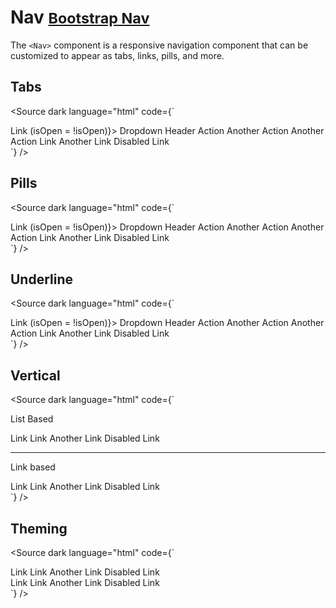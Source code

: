 
<Meta title="Components/Nav" />

# Nav <small class="bootstrap-docs">[Bootstrap Nav](https://getbootstrap.com/docs/5.3/components/navs-tabs/)</small>

The `<Nav>` component is a responsive navigation component that can be customized to appear as tabs, links, pills, and more.

<Canvas>
  <Story of={NavStories.Basic} />
</Canvas>

<Controls of={NavStories.Basic} />

## Tabs

<Canvas withSource="none">
  <Story of={NavStories.Tabs} />
</Canvas>

<Source dark language="html" code={`
<script lang="ts">
    Nav,
    NavItem,
    Dropdown,
    DropdownItem,
    DropdownToggle,
    DropdownMenu,
    NavLink
  } from '@sveltestrap/sveltestrap';

  let isOpen = false;
</script>

<Nav tabs>
  <NavItem>
    <NavLink href="#">Link</NavLink>
  </NavItem>
  <Dropdown nav {isOpen} toggle={() => (isOpen = !isOpen)}>
    <DropdownToggle nav caret>Dropdown</DropdownToggle>
    <DropdownMenu>
      <DropdownItem header>Header</DropdownItem>
      <DropdownItem disabled>Action</DropdownItem>
      <DropdownItem>Another Action</DropdownItem>
      <DropdownItem divider />
      <DropdownItem>Another Action</DropdownItem>
    </DropdownMenu>
  </Dropdown>
  <NavItem>
    <NavLink href="#">Link</NavLink>
  </NavItem>
  <NavItem>
    <NavLink href="#">Another Link</NavLink>
  </NavItem>
  <NavItem>
    <NavLink disabled href="#">Disabled Link</NavLink>
  </NavItem>
</Nav>
`} />

## Pills

<Canvas withSource="none">
  <Story of={NavStories.Pills} />
</Canvas>

<Source dark language="html" code={`
<script lang="ts">
    Nav,
    NavItem,
    Dropdown,
    DropdownItem,
    DropdownToggle,
    DropdownMenu,
    NavLink
  } from '@sveltestrap/sveltestrap';

  let isOpen = false;
</script>

<Nav pills>
  <NavItem>
    <NavLink href="#" active>Link</NavLink>
  </NavItem>
  <Dropdown nav {isOpen} toggle={() => (isOpen = !isOpen)}>
    <DropdownToggle nav caret>Dropdown</DropdownToggle>
    <DropdownMenu>
      <DropdownItem header>Header</DropdownItem>
      <DropdownItem disabled>Action</DropdownItem>
      <DropdownItem>Another Action</DropdownItem>
      <DropdownItem divider />
      <DropdownItem>Another Action</DropdownItem>
    </DropdownMenu>
  </Dropdown>
  <NavItem>
    <NavLink href="#">Link</NavLink>
  </NavItem>
  <NavItem>
    <NavLink href="#">Another Link</NavLink>
  </NavItem>
  <NavItem>
    <NavLink disabled href="#">Disabled Link</NavLink>
  </NavItem>
</Nav>
`} />

## Underline

<Canvas withSource="none">
  <Story of={NavStories.Underline} />
</Canvas>

<Source dark language="html" code={`
<script lang="ts">
    Nav,
    NavItem,
    Dropdown,
    DropdownItem,
    DropdownToggle,
    DropdownMenu,
    NavLink
  } from '@sveltestrap/sveltestrap';

  let isOpen = false;
</script>

<Nav underline>
  <NavItem>
    <NavLink href="#" active>Link</NavLink>
  </NavItem>
  <Dropdown nav {isOpen} toggle={() => (isOpen = !isOpen)}>
    <DropdownToggle nav caret>Dropdown</DropdownToggle>
    <DropdownMenu>
      <DropdownItem header>Header</DropdownItem>
      <DropdownItem disabled>Action</DropdownItem>
      <DropdownItem>Another Action</DropdownItem>
      <DropdownItem divider />
      <DropdownItem>Another Action</DropdownItem>
    </DropdownMenu>
  </Dropdown>
  <NavItem>
    <NavLink href="#">Link</NavLink>
  </NavItem>
  <NavItem>
    <NavLink href="#">Another Link</NavLink>
  </NavItem>
  <NavItem>
    <NavLink disabled href="#">Disabled Link</NavLink>
  </NavItem>
</Nav>
`} />

## Vertical

<Canvas withSource="none">
  <Story of={NavStories.Vertical} />
</Canvas>

<Source dark language="html" code={`
<script lang="ts">
    Nav,
    NavItem,
    NavLink
  } from '@sveltestrap/sveltestrap';
</script>

<p>List Based</p>

<Nav vertical>
  <NavItem>
    <NavLink href="#">Link</NavLink>
  </NavItem>
  <NavItem>
    <NavLink href="#">Link</NavLink>
  </NavItem>
  <NavItem>
    <NavLink href="#">Another Link</NavLink>
  </NavItem>
  <NavItem>
    <NavLink disabled href="#">Disabled Link</NavLink>
  </NavItem>
</Nav>

<hr />

<p>Link based</p>

<Nav vertical>
  <NavLink href="#">Link</NavLink>
  <NavLink href="#">Link</NavLink>
  <NavLink href="#">Another Link</NavLink>
  <NavLink disabled href="#">Disabled Link</NavLink>
</Nav>
`} />

## Theming

<Canvas withSource="none">
  <Story of={NavStories.Theming} />
</Canvas>

<Source dark language="html" code={`
<script lang="ts">
    Nav,
    NavItem,
    NavLink
  } from '@sveltestrap/sveltestrap';
</script>

<Nav theme="dark">
  <NavItem active>
    <NavLink href="#">Link</NavLink>
  </NavItem>
  <NavItem>
    <NavLink href="#">Link</NavLink>
  </NavItem>
  <NavItem>
    <NavLink href="#">Another Link</NavLink>
  </NavItem>
  <NavItem>
    <NavLink disabled href="#">Disabled Link</NavLink>
  </NavItem>
</Nav>

<Nav theme="light">
  <NavItem active>
    <NavLink href="#">Link</NavLink>
  </NavItem>
  <NavItem>
    <NavLink href="#">Link</NavLink>
  </NavItem>
  <NavItem>
    <NavLink href="#">Another Link</NavLink>
  </NavItem>
  <NavItem>
    <NavLink disabled href="#">Disabled Link</NavLink>
  </NavItem>
</Nav>
`} />
